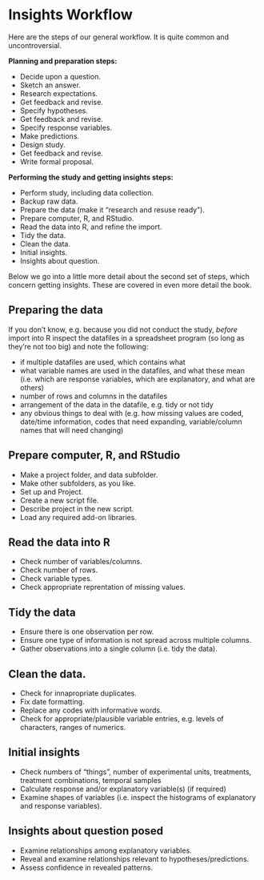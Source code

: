 # Insights Workflow {#insights-workflow}

Here are the steps of our general workflow. It is quite common and uncontroversial.

**Planning and preparation steps:**

* Decide upon a question.
* Sketch an answer.
* Research expectations.
* Get feedback and revise.
* Specify hypotheses.
* Get feedback and revise.
* Specify response variables.
* Make predictions.
* Design study.
* Get feedback and revise.
* Write formal proposal.

**Performing the study and getting insights steps:**

* Perform study, including data collection.
* Backup raw data.
* Prepare the data (make it "research and resuse ready").
* Prepare computer, R, and RStudio.
* Read the data into R, and refine the import.
* Tidy the data.
* Clean the data.
* Initial insights.
* Insights about question.

Below we go into a little more detail about the second set of steps, which concern getting insights. These are covered in even more detail the book.

## Preparing the data

If you don't know, e.g. because you did not conduct the study, *before* import into R inspect the datafiles in a spreadsheet program (so long as they're not too big) and note the following:

* if multiple datafiles are used, which contains what
* what variable names are used in the datafiles, and what these mean (i.e. which are response variables, which are explanatory, and what are others)
* number of rows and columns in the datafiles
* arrangement of the data in the datafile, e.g. tidy or not tidy
* any obvious things to deal with (e.g. how missing values are coded, date/time information, codes that need expanding, variable/column names that will need changing)

## Prepare computer, R, and RStudio

* Make a project folder, and data subfolder.
* Make other subfolders, as you like.
* Set up and Project.
* Create a new script file.
* Describe project in the new script.
* Load any required add-on libraries.

## Read the data into R

* Check number of variables/columns.
* Check number of rows.
* Check variable types.
* Check appropriate reprentation of missing values.

## Tidy the data 

* Ensure there is one observation per row.
* Ensure one type of information is not spread across multiple columns.
* Gather observations into a single column (i.e. tidy the data).

## Clean the data.

* Check for innapropriate duplicates.
* Fix date formatting.
* Replace any codes with informative words.
* Check for appropriate/plausible variable entries, e.g. levels of characters, ranges of numerics.

## Initial insights

* Check numbers of "things", number of experimental units, treatments, treatment combinations, temporal samples
* Calculate response and/or explanatory variable(s) (if required)
* Examine shapes of variables (i.e. inspect the histograms of explanatory and response variables).

## Insights about question posed

* Examine relationships among explanatory variables.
* Reveal and examine relationships relevant to hypotheses/predictions.
* Assess confidence in revealed patterns.

